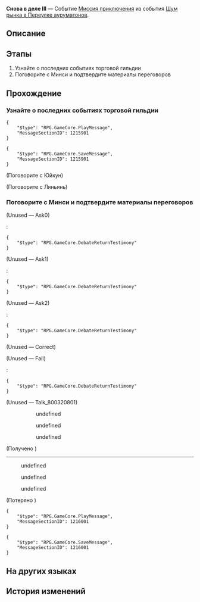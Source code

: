 {{Дополнить|Диалоги.}}
{{Миссия Инфобокс
|id              = 8003208
|Название        = 
|Изображение     = Миссия Освоения Снова в деле III.png
|Тип             = Миссия приключения
|События         = Шум рынка в Переулке ауруматонов
|Глава           = Шум рынка в Переулке ауруматонов
|Условия         = Завершена [[Миссия приключения]] ''[[Снова в деле III]]''
|Персонажи       = Первопроходец; Председатель-ауруматон; Сушан; Сяохань; Юйкун
|СтартЛокация    = Переулок ауруматонов
|Мир             = Лофу Сяньчжоу
|Локации         = Переулок ауруматонов
|Предыдущая      = 
|Следующая       = Управление причалом III
|Награды         = Опыт Освоения*200; Звёздный нефрит*40; Путеводитель путешественника*5; Утраченный кристалл*5; Кредиты*45 000
}}
'''Снова в деле III''' — Событие [[Миссия приключения]] из события [[Шум рынка в Переулке ауруматонов]].

==Описание==
{{Описание|<!--официальное описание из Перекрёстка судеб-->}}

==Этапы==
# Узнайте о последних событиях торговой гильдии
# Поговорите с Минси и подтвердите материалы переговоров

==Прохождение==
{{Дополнить}}


===Узнайте о последних событиях торговой гильдии===
{{Описание миссии|локация=Переулок ауруматонов|В Переулке ауруматонов должно было появиться что-то новенькое. Не хотите проверить?<br />Регулярно посещайте Переулок ауруматонов.}}
{{Диалог Начало}}
<pre>{
	"$type": "RPG.GameCore.PlayMessage",
	"MessageSectionID": 1215901
}</pre>
<pre>{
	"$type": "RPG.GameCore.SaveMessage",
	"MessageSectionID": 1215901
}</pre>

;(Поговорите с Юйкун)
<!--Unknown TalkSentence: 800322118-->

;(Поговорите с Ляньянь)
<!--Unknown TalkSentence: 800322119-->
{{Диалог Конец}}

===Поговорите с Минси и подтвердите материалы переговоров===
{{Описание миссии|локация=Переулок ауруматонов|Приближается время переговоров. Сначала вам следует ознакомиться со всеми материалами.<br />Обсудите их с госпожой секретарём и постарайтесь получить преимущество в предстоящей словесной перепалке.}}
{{Диалог Начало}}

;(Unused &mdash; Ask0)
:{{tx}}
:<pre>{
	"$type": "RPG.GameCore.DebateReturnTestimony"
}</pre>

;(Unused &mdash; Ask1)
:{{tx}}
:<pre>{
	"$type": "RPG.GameCore.DebateReturnTestimony"
}</pre>

;(Unused &mdash; Ask2)
:{{tx}}
:<pre>{
	"$type": "RPG.GameCore.DebateReturnTestimony"
}</pre>

;(Unused &mdash; Correct)
:{{tx}}

;(Unused &mdash; Fail)
:{{tx}}
:<pre>{
	"$type": "RPG.GameCore.DebateReturnTestimony"
}</pre>

;(Unused &mdash; Talk_800320801)
<!--Unknown TalkSentence: 800322131-->
:<!--Unknown TalkSentence: 800322132-->
:<!--Unknown TalkSentence: 800322133-->
:<!--Unknown TalkSentence: 800322134-->
:<!--Unknown TalkSentence: 800322135-->
:<!--Unknown TalkSentence: 800322136-->
:<!--Unknown TalkSentence: 800322137-->
::{{Диалог|Стрелка}} undefined
::<!--Unknown TalkSentence: 800322139-->
::<!--Unknown TalkSentence: 800322140-->
::<!--Unknown TalkSentence: 800322141-->
::<!--Unknown TalkSentence: 800322142-->
::<!--Unknown TalkSentence: 800322143-->
::<!--Unknown TalkSentence: 800322144-->
::<!--Unknown TalkSentence: 800322145-->
:::{{tx}}
::{{Диалог|Стрелка}} undefined
::<!--Unknown TalkSentence: 800322141-->
::<!--Unknown TalkSentence: 800322142-->
::<!--Unknown TalkSentence: 800322143-->
::<!--Unknown TalkSentence: 800322144-->
::<!--Unknown TalkSentence: 800322145-->
:::{{tx}}
::{{Диалог|Стрелка}} undefined
::<!--Unknown TalkSentence: 800322144-->
::<!--Unknown TalkSentence: 800322145-->
:::{{tx}}
:<!--Unknown TalkSentence: 800322144-->
:<!--Unknown TalkSentence: 800322145-->
::{{tx}}

;(Получено {{Item|Оборот торговой гильдии Переулка ауруматонов|20|x=1|text=Оборот торговой гильдии Переулка ауруматонов}})
----
<!--Unknown TalkSentence: 800322301-->
:{{Диалог|Стрелка}} undefined
:{{Диалог|Стрелка}} undefined
:<!--0.8-second delay-->
<!--Unknown TalkSentence: 800322303-->
<!--Unknown TalkSentence: 800322306-->
:{{Диалог|Стрелка}} undefined
:<!--0.8-second delay-->
<!--Unknown TalkSentence: 800322308-->
<!--Unknown TalkSentence: 800322309-->
;(Потеряно {{Item|Оборот торговой гильдии Переулка ауруматонов|20|x=1|text=Оборот торговой гильдии Переулка ауруматонов}})
<pre>{
	"$type": "RPG.GameCore.PlayMessage",
	"MessageSectionID": 1216001
}</pre>
<pre>{
	"$type": "RPG.GameCore.SaveMessage",
	"MessageSectionID": 1216001
}</pre>
{{Диалог Конец}}

==На других языках==
{{На других языках
|en   = Back in Business (III)
|zhs  = 金戺重喧•其三
|zht  = 金戺重喧•其三
|ja   = 金庭、喧騒を重ねて・その3
|ko   = 다시 부흥하는 금빛•3
|es   = De nuevo en activo&nbsp;III
|fr   = Les affaires reprennent (III)
|ru   = Снова в деле III
|th   = คืนสู่ความรุ่งเรือง 3
|vi   = Huyên Náo Trở Lại 3
|de   = Wieder im Geschäft 3
|id   = Hiruk Pikuk yang Kembali Bergaung 3
|pt   = De Volta aos Negócios (III)
}}

==История изменений==
{{История изменений|2.7}}
